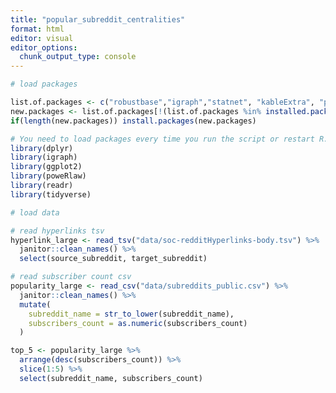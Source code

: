 ```yaml
---
title: "popular_subreddit_centralities"
format: html
editor: visual
editor_options: 
  chunk_output_type: console
---
```


```r
# load packages

list.of.packages <- c("robustbase","igraph","statnet", "kableExtra", "poweRlaw")
new.packages <- list.of.packages[!(list.of.packages %in% installed.packages()[,"Package"])]
if(length(new.packages)) install.packages(new.packages)

# You need to load packages every time you run the script or restart R.
library(dplyr)
library(igraph)
library(ggplot2)
library(poweRlaw)
library(readr)
library(tidyverse)

```

```r
# load data

# read hyperlinks tsv
hyperlink_large <- read_tsv("data/soc-redditHyperlinks-body.tsv") %>%
  janitor::clean_names() %>%
  select(source_subreddit, target_subreddit)

# read subscriber count csv
popularity_large <- read_csv("data/subreddits_public.csv") %>%
  janitor::clean_names() %>%
  mutate(
    subreddit_name = str_to_lower(subreddit_name),
    subscribers_count = as.numeric(subscribers_count)
  )

top_5 <- popularity_large %>%
  arrange(desc(subscribers_count)) %>%
  slice(1:5) %>%
  select(subreddit_name, subscribers_count)

```

